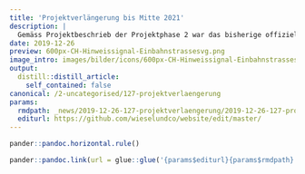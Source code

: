 ```yaml
---
title: 'Projektverlängerung bis Mitte 2021'
description: |
  Gemäss Projektbeschrieb der Projektphase 2 war das bisherige offizielle Projektende der 31. Mai 2020. Es ist eine Tatsache, dass die Trägerschaft gut mit seinem Budget gehaushaltet und dennoch bereits viele seiner Ziele erreicht hat. Dies erlaubt dem Projekt bei gleichbleibendem Finanzierungsplan und unveränderten Projektzielen 1 Jahr länger die Lebensräume von Wiesel & Co zu vernetzen. Unsere Partner haben nichts dagegen einzuwenden. Wir bedanken uns für Ihr Vertrauen. Die Trägerschaft kann sich somit auf ein zusätzliches produktives Projektjahr freuen. Der Fokus liegt u.a.  auf der Sanierung von Feldscheunen, der Erarbeitung von Grossstrukturen und der Durchführung von Wieselwerken mit Schulklassen.Dahingehend profitieren alle Interessengruppen von dem, was das Projekt schon an Grundlagen geschaffen hat und in der Endphase noch vollenden bzw. abrunden kann.
date: 2019-12-26
preview: 600px-CH-Hinweissignal-Einbahnstrassesvg.png
image_intro: images/bilder/icons/600px-CH-Hinweissignal-Einbahnstrassesvg.png
output:
  distill::distill_article:
    self_contained: false
canonical: /2-uncategorised/127-projektverlaengerung
params:
  rmdpath: _news/2019-12-26-127-projektverlaengerung/2019-12-26-127-projektverlaengerung.Rmd
  editurl: https://github.com/wieselundco/website/edit/master/
---
```







```r
pander::pandoc.horizontal.rule()

pander::pandoc.link(url = glue::glue('{params$editurl}{params$rmdpath}'),text = 'Artikel bearbeiten')
```

<!--http://wieselundco.ch/2-uncategorised/127-projektverlaengerung-->
